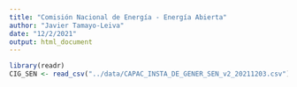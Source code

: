 ```yaml
---
title: "Comisión Nacional de Energía - Energía Abierta"
author: "Javier Tamayo-Leiva"
date: "12/2/2021"
output: html_document
---
```


```r
library(readr)
CIG_SEN <- read_csv("../data/CAPAC_INSTA_DE_GENER_SEN_v2_20211203.csv")
```

